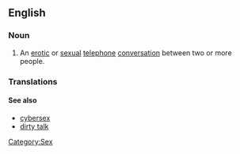==English==
{{wikipedia}}

===Noun===
{{en-noun|[[phone]] [[sex]]|-}}

# An [[erotic]] or [[sexual]] [[telephone]] [[conversation]] between two or more people.

===Translations===
{{trans-top|An erotic or sexual telephone conversation between two or more people}}
{{trans-mid}}
{{trans-bottom}}

====See also====
*[[cybersex]]
*[[dirty talk]]

[[Category:Sex]]